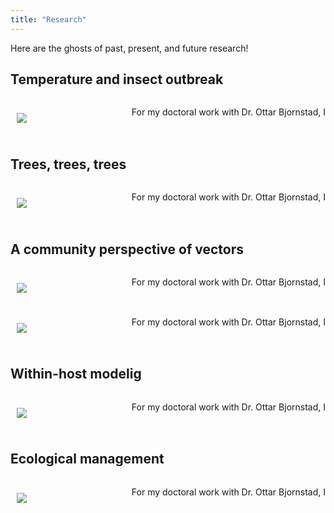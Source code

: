 ```yaml
---
title: "Research"
---
```

Here are the ghosts of past, present, and future research!


## Temperature and insect outbreak

<div class="side-by-side">

<div class="image">
![](media/moth_pic.jpg)
</div>

<div class="text">
For my doctoral work with Dr. Ottar Bjornstad, I 
</div>




</div>

<style>
.side-by-side {
  display: flex;
  justify-content: space-between;
}

.figure, .image {
  flex: 0.5;
  margin: 10px;
}
.figure img {
  width: 59%; /* Ensures the image fills the container */
  height: auto;
}
</style>

## Trees, trees, trees


<div class="side-by-side">

<div class="image">
![](media/plant_pic.jpg)
</div>

<div class="text">
For my doctoral work with Dr. Ottar Bjornstad, I 
</div>




</div>

<style>
.side-by-side {
  display: flex;
  justify-content: space-between;
}

.figure, .image {
  flex: 0.5;
  margin: 10px;
}
.figure img {
  width: 59%; /* Ensures the image fills the container */
  height: auto;
}
</style>




## A community perspective of vectors


<div class="side-by-side">

<div class="image">
![](media/tick_pic.jpg)
</div>

<div class="text">
For my doctoral work with Dr. Ottar Bjornstad, I 
</div>



</div>

<style>
.side-by-side {
  display: flex;
  justify-content: space-between;
}

.figure, .image {
  flex: 0.5;
  margin: 10px;
}
.figure img {
  width: 59%; /* Ensures the image fills the container */
  height: auto;
}
</style>


<div class="side-by-side">

<div class="image">
![](media/triatomine_pic.jpg)
</div>

<div class="text">
For my doctoral work with Dr. Ottar Bjornstad, I 
</div>


</div>

<style>
.side-by-side {
  display: flex;
  justify-content: space-between;
}

.figure, .image {
  flex: 0.5;
  margin: 10px;
}
.figure img {
  width: 59%; /* Ensures the image fills the container */
  height: auto;
}
</style>

## Within-host modelig


<div class="side-by-side">

<div class="image">
![](media/malaria_pic.jpg)
</div>

<div class="text">
For my doctoral work with Dr. Ottar Bjornstad, I 
</div>

</div>

<style>
.side-by-side {
  display: flex;
  justify-content: space-between;
}

.figure, .image {
  flex: 0.5;
  margin: 10px;
}
.figure img {
  width: 59%; /* Ensures the image fills the container */
  height: auto;
}
</style>




## Ecological management


<div class="side-by-side">

<div class="image">
![](media/syringe_pic.jpg)
</div>

<div class="text">
For my doctoral work with Dr. Ottar Bjornstad, I 
</div>


<style>
.side-by-side {
  display: flex;
  justify-content: space-between;
}

.figure, .image {
  flex: 0.5;
  margin: 10px;
}
.figure img {
  width: 59%; /* Ensures the image fills the container */
  height: auto;
}
</style>



</div>

<style>
.side-by-side {
  display: flex;
  justify-content: space-between;
}

.figure, .image {
  flex: 0.5;
  margin: 10px;
}
.figure img {
  width: 59%; /* Ensures the image fills the container */
  height: auto;
}
</style>
